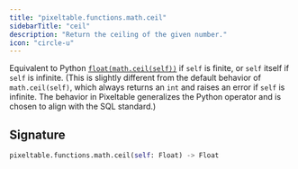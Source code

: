```yaml
---
title: "pixeltable.functions.math.ceil"
sidebarTitle: "ceil"
description: "Return the ceiling of the given number."
icon: "circle-u"
---
```

Equivalent to Python [`float(math.ceil(self))`](https://docs.python.org/3/library/math.html#math.ceil) if `self` is finite, or `self` itself if `self` is infinite. (This is slightly different from the default behavior of `math.ceil(self)`, which always returns an `int` and raises an error if `self` is infinite. The behavior in Pixeltable generalizes the Python operator and is chosen to align with the SQL standard.)


## Signature

```python
pixeltable.functions.math.ceil(self: Float) -> Float
```

